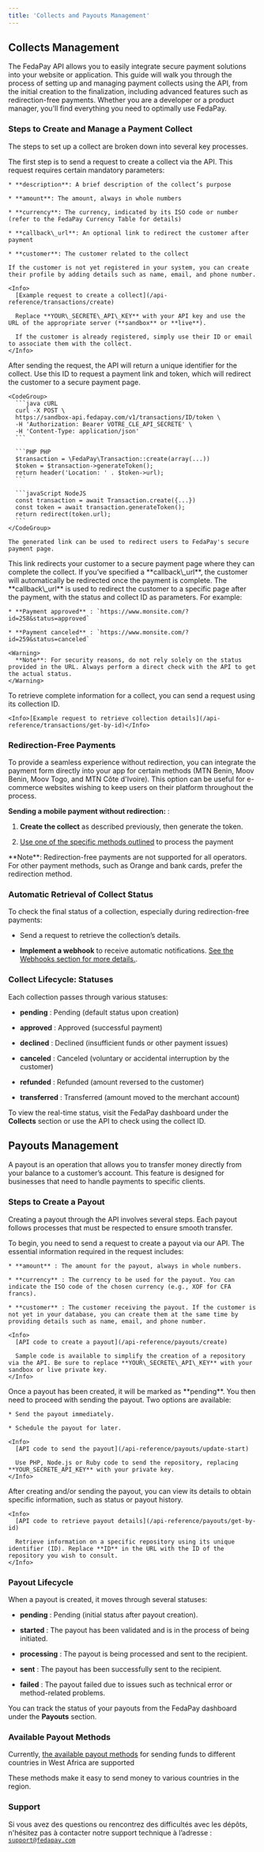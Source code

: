 ```yaml
---
title: 'Collects and Payouts Management'
---
```


## Collects Management

The FedaPay API allows you to easily integrate secure payment solutions into your website or application. This guide will walk you through the process of setting up and managing payment collects using the API, from the initial creation to the finalization, including advanced features such as redirection-free payments. Whether you are a developer or a product manager, you'll find everything you need to optimally use FedaPay.

### Steps to Create and Manage a Payment Collect

The steps to set up a collect are broken down into several key processes.

<Steps>
  <Step title="Collect Initialization: Creating a Request">
    The first step is to send a request to create a collect via the API. This request requires certain mandatory parameters:

    * **description**: A brief description of the collect’s purpose

    * **amount**: The amount, always in whole numbers

    * **currency**: The currency, indicated by its ISO code or number (refer to the FedaPay Currency Table for details)

    * **callback\_url**: An optional link to redirect the customer after payment

    * **customer**: The customer related to the collect

    If the customer is not yet registered in your system, you can create their profile by adding details such as name, email, and phone number.

    <Info>
      [Example request to create a collect](/api-reference/transactions/create)

      Replace **YOUR\_SECRETE\_API\_KEY** with your API key and use the URL of the appropriate server (**sandbox** or **live**).

      If the customer is already registered, simply use their ID or email to associate them with the collect.
    </Info>
  </Step>

  <Step title="Generate Token and Payment Link">
    After sending the request, the API will return a unique identifier for the collect. Use this ID to request a payment link and token, which will redirect the customer to a secure payment page.

    <CodeGroup>
      ```java cURL
      curl -X POST \
      https://sandbox-api.fedapay.com/v1/transactions/ID/token \
      -H 'Authorization: Bearer VOTRE_CLE_API_SECRETE' \
      -H 'Content-Type: application/json'
      ```

      ```PHP PHP
      $transaction = \FedaPay\Transaction::create(array(...))
      $token = $transaction->generateToken();
      return header('Location: ' . $token->url);
      ```

      ```javaScript NodeJS
      const transaction = await Transaction.create({...})
      const token = await transaction.generateToken();
      return redirect(token.url);
      ```
    </CodeGroup>

    The generated link can be used to redirect users to FedaPay's secure payment page.
  </Step>

  <Step title="Redirect to Payment Page">
    This link redirects your customer to a secure payment page where they can complete the collect. If you’ve specified a **callback\_url**, the customer will automatically be redirected once the payment is complete.
  </Step>

  <Step title="Using the Return Link (Callback URL)">
    The **callback\_url** is used to redirect the customer to a specific page after the payment, with the status and collect ID as parameters. For example:

    * **Payment approved** : `https://www.monsite.com/?id=258&status=approved`

    * **Payment canceled** : `https://www.monsite.com/?id=259&status=canceled`

    <Warning>
      **Note**: For security reasons, do not rely solely on the status provided in the URL. Always perform a direct check with the API to get the actual status.
    </Warning>
  </Step>

  <Step title="Retrieve Collect Details">
    To retrieve complete information for a collect, you can send a request using its collection ID.

    <Info>[Example request to retrieve collection details](/api-reference/transactions/get-by-id)</Info>
  </Step>
</Steps>

### Redirection-Free Payments

To provide a seamless experience without redirection, you can integrate the payment form directly into your app for certain methods (MTN Benin, Moov Benin, Moov Togo, and MTN Côte d'Ivoire). This option can be useful for e-commerce websites wishing to keep users on their platform throughout the process.

**Sending a mobile payment without redirection:** :

1. **Create the collect** as described previously, then generate the token.

2. [Use one of the specific methods outlined](/payment-methods/en/payment-methods-en) to process the payment

<Note>
  **Note**: Redirection-free payments are not supported for all operators. For other payment methods, such as Orange and bank cards, prefer the redirection method.
</Note>

### Automatic Retrieval of Collect Status

To check the final status of a collection, especially during redirection-free payments:

* Send a request to retrieve the collection’s details.

* **Implement a webhook** to receive automatic notifications. [See the Webhooks section for more details.](/integration-api/en/webhooks-en).

### Collect Lifecycle: Statuses

Each collection passes through various statuses:

* **pending** : Pending (default status upon creation)

* **approved** : Approved (successful payment)

* **declined** : Declined (insufficient funds or other payment issues)

* **canceled** : Canceled (voluntary or accidental interruption by the customer)

* **refunded** : Refunded (amount reversed to the customer)

* **transferred** : Transferred (amount moved to the merchant account)

<Note>To view the real-time status, visit the FedaPay dashboard under the **Collects** section or use the API to check using the collect ID.</Note>

## Payouts Management

A payout is an operation that allows you to transfer money directly from your balance to a customer’s account. This feature is designed for businesses that need to handle payments to specific clients.

### Steps to Create a Payout

Creating a payout through the API involves several steps. Each payout follows processes that must be respected to ensure smooth transfer.

<Steps>
  <Step title="Payout Creation Request">
    To begin, you need to send a request to create a payout via our API. The essential information required in the request includes:

    * **amount** : The amount for the payout, always in whole numbers.

    * **currency** : The currency to be used for the payout. You can indicate the ISO code of the chosen currency (e.g., XOF for CFA francs).

    * **customer** : The customer receiving the payout. If the customer is not yet in your database, you can create them at the same time by providing details such as name, email, and phone number.

    <Info>
      [API code to create a payout](/api-reference/payouts/create)

      Sample code is available to simplify the creation of a repository via the API. Be sure to replace **YOUR\_SECRETE\_API\_KEY** with your sandbox or live private key.
    </Info>
  </Step>

  <Step title="Sending the Payout">
    Once a payout has been created, it will be marked as **pending**. You then need to proceed with sending the payout. Two options are available:

    * Send the payout immediately.

    * Schedule the payout for later.

    <Info>
      [API code to send the payout](/api-reference/payouts/update-start)

      Use PHP, Node.js or Ruby code to send the repository, replacing **YOUR_SECRETE_API_KEY** with your private key.
    </Info>
  </Step>

  <Step title="Retrieve Payout Details">
    After creating and/or sending the payout, you can view its details to obtain specific information, such as status or payout history.

    <Info>
      [API code to retrieve payout details](/api-reference/payouts/get-by-id)

      Retrieve information on a specific repository using its unique identifier (ID). Replace **ID** in the URL with the ID of the repository you wish to consult.
    </Info>
  </Step>
</Steps>

### Payout Lifecycle

When a payout is created, it moves through several statuses:

* **pending** : Pending (initial status after payout creation).

* **started** : The payout has been validated and is in the process of being initiated.

* **processing** : The payout is being processed and sent to the recipient.

* **sent** : The payout has been successfully sent to the recipient.
* **failed** : The payout failed due to issues such as technical error or method-related problems.

You can track the status of your payouts from the FedaPay dashboard under the **Payouts** section.

### Available Payout Methods

Currently, [the available payout methods](/payment-methods/fr/payment-methods-fr) for sending funds to different countries in West Africa are supported

These methods make it easy to send money to various countries in the region.

### Support

Si vous avez des questions ou rencontrez des difficultés avec les dépôts, n'hésitez pas à contacter notre support technique à l’adresse : [`support@fedapay.com`](mailto:support@fedapay.com)